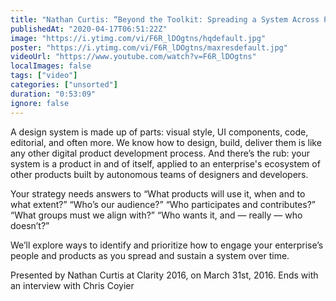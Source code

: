 ```yaml
---
title: "Nathan Curtis: “Beyond the Toolkit: Spreading a System Across People & Products” — Clarity 2016"
publishedAt: "2020-04-17T06:51:22Z"
image: "https://i.ytimg.com/vi/F6R_lDOgtns/hqdefault.jpg"
poster: "https://i.ytimg.com/vi/F6R_lDOgtns/maxresdefault.jpg"
videoUrl: "https://www.youtube.com/watch?v=F6R_lDOgtns"
localImages: false
tags: ["video"]
categories: ["unsorted"]
duration: "0:53:09"
ignore: false
---
```

A design system is made up of parts: visual style, UI components, code, editorial, and often more. We know how to design, build, deliver them is like any other digital product development process. And there’s the rub: your system is a product in and of itself, applied to an enterprise's ecosystem of other products built by autonomous teams of designers and developers.

Your strategy needs answers to “What products will use it, when and to what
extent?” “Who’s our audience?” “Who participates and contributes?” 
“What groups must we align with?” “Who wants it, and — really — who doesn’t?”

We’ll explore ways to identify and prioritize how to engage your enterprise’s people and products as you spread and sustain a system over time.

Presented by Nathan Curtis at Clarity 2016, on March 31st, 2016. Ends with an interview with Chris Coyier
